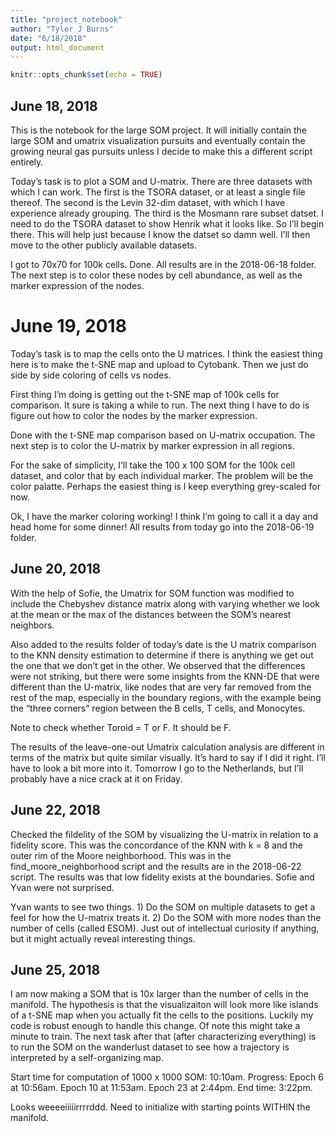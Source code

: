 ```yaml
---
title: "project_notebook"
author: "Tyler J Burns"
date: "6/18/2018"
output: html_document
---
```


```r
knitr::opts_chunk$set(echo = TRUE)
```

## June 18, 2018

This is the notebook for the large SOM project. It will initially contain
the large SOM and umatrix visualization pursuits and eventually contain 
the growing neural gas pursuits unless I decide to make this a different
script entirely.

Today's task is to plot a SOM and U-matrix. There are three datasets with 
which I can work. The first is the TSORA dataset, or at least a single file
thereof. The second is the Levin 32-dim dataset, with which I have experience
already grouping. The third is the Mosmann rare subset datset. I need to do
the TSORA dataset to show Henrik what it looks like. So I'll begin there. 
This will help just because I know the datset so damn well. I'll then move
to the other publicly available datasets. 

I got to 70x70 for 100k cells. Done. All results are in the 2018-06-18 folder.
The next step is to color these nodes by cell abundance, as well as the marker
expression of the nodes. 

# June 19, 2018

Today's task is to map the cells onto the U matrices. I think the easiest 
thing here is to make the t-SNE map and upload to Cytobank. Then we just
do side by side coloring of cells vs nodes. 

First thing I'm doing is getting out the t-SNE map of 100k cells for 
comparison. It sure is taking a while to run. The next thing I have to do is
figure out how to color the nodes by the marker expression. 

Done with the t-SNE map comparison based on U-matrix occupation. The next 
step is to color the U-matrix by marker expression in all regions. 

For the sake of simplicity, I'll take the 100 x 100 SOM for the 100k cell 
dataset, and color that by each individual marker. The problem will be the
color palatte. Perhaps the easiest thing is I keep everything grey-scaled
for now. 

Ok, I have the marker coloring working! I think I'm going to call it a day
and head home for some dinner! All results from today go into the 
2018-06-19 folder. 

## June 20, 2018

With the help of Sofie, the Umatrix for SOM function was modified to include
the Chebyshev distance matrix along with varying whether we look at the mean
or the max of the distances between the SOM's nearest neighbors. 

Also added to the results folder of today's date is the U matrix comparison to 
the KNN density estimation to determine if there is anything we get out the one 
that we don't get in the other. We observed that the differences were not 
striking, but there were some insights from the KNN-DE that were different
than the U-matrix, like nodes that are very far removed from the rest of the
map, especially in the boundary regions, with the example being the "three 
corners" region between the B cells, T cells, and Monocytes. 

Note to check whether Toroid = T or F. It should be F. 

The results of the leave-one-out Umatrix calculation analysis are different
in terms of the matrix but quite similar visually. It's hard to say if I did 
it right. I'll have to look a bit more into it. Tomorrow I go to the 
Netherlands, but I'll probably have a nice crack at it on Friday. 

## June 22, 2018

Checked the fildelity of the SOM by visualizing the U-matrix in relation to 
a fidelity score. This was the concordance of the KNN with k = 8 and the outer
rim of the Moore neighborhood. This was in the find_moore_neighborhood script
and the results are in the 2018-06-22 script. The results was that low fidelity
exists at the boundaries. Sofie and Yvan were not surprised. 

Yvan wants to see two things. 
1) Do the SOM on multiple datasets to get a feel for how the U-matrix treats
it. 
2) Do the SOM with more nodes than the number of cells (called ESOM). Just
out of intellectual curiosity if anything, but it might actually reveal 
interesting things. 

## June 25, 2018

I am now making a SOM that is 10x larger than the number of cells in the 
manifold. The hypothesis is that the visualizaiton will look more like islands
of a t-SNE map when you actually fit the cells to the positions. Luckily
my code is robust enough to handle this change. Of note this might take a 
minute to train. The next task after that (after characterizing everything)
is to run the SOM on the wanderlust dataset to see how a trajectory is 
interpreted by a self-organizing map.

Start time for computation of 1000 x 1000 SOM: 10:10am. 
Progress: 
Epoch 6 at 10:56am.
Epoch 10 at 11:53am. 
Epoch 23 at 2:44pm.
End time: 3:22pm.

Looks weeeeiiiiirrrrddd. Need to initialize with starting points WITHIN the
manifold.





